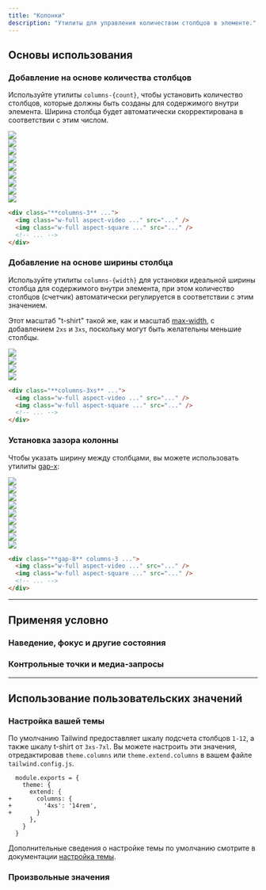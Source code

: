 ```yaml
---
title: "Колонки"
description: "Утилиты для управления количеством столбцов в элементе."
---
```




## Основы использования

### Добавление на основе количества столбцов

Используйте утилиты `columns-{count}`, чтобы установить количество столбцов, которые должны быть созданы для содержимого внутри элемента. Ширина столбца будет автоматически скорректирована в соответствии с этим числом.

<Example>
  <div class="relative">
    <div class="absolute inset-0 -top-8 -bottom-8 grid grid-cols-1 sm:grid-cols-3 gap-8">
      <div class="bg-stripes-blue opacity-75 w-full h-full"></div>
      <div class="hidden sm:block bg-stripes-blue opacity-75 w-full h-full"></div>
      <div class="hidden sm:block bg-stripes-blue opacity-75 w-full h-full"></div>
    </div>
    <div class="relative columns-1 sm:columns-3 gap-8">
      <div class="relative aspect-w-16 aspect-h-9">
        <img class="w-full object-cover rounded-lg" src="https://images.unsplash.com/photo-1454496522488-7a8e488e8606?ixlib=rb-1.2.1&ixid=MnwxMjA3fDB8MHxwaG90by1wYWdlfHx8fGVufDB8fHx8&auto=format&fit=crop&w=2952&q=80" />
        <div class="absolute inset-0 ring-1 ring-inset ring-black/10 rounded-lg"></div>
      </div>
      <div class="relative aspect-w-1 aspect-h-1 mt-8">
        <img class="w-full object-cover rounded-lg" src="https://images.unsplash.com/photo-1434394354979-a235cd36269d?ixlib=rb-1.2.1&ixid=MnwxMjA3fDB8MHxwaG90by1wYWdlfHx8fGVufDB8fHx8&auto=format&fit=crop&w=2902&q=80" />
        <div class="absolute inset-0 ring-1 ring-inset ring-black/10 rounded-lg"></div>
      </div>
      <div class="relative aspect-w-1 aspect-h-1 mt-8">
        <img class="w-full object-cover rounded-lg" src="https://images.unsplash.com/photo-1491904768633-2b7e3e7fede5?ixlib=rb-1.2.1&ixid=MnwxMjA3fDB8MHxwaG90by1wYWdlfHx8fGVufDB8fHx8&auto=format&fit=crop&w=3131&q=80" />
        <div class="absolute inset-0 ring-1 ring-inset ring-black/10 rounded-lg"></div>
      </div>
      <div class="hidden sm:block relative aspect-w-1 aspect-h-1 mt-8 sm:mt-0">
        <img class="w-full object-cover rounded-lg" src="https://images.unsplash.com/photo-1463288889890-a56b2853c40f?ixlib=rb-1.2.1&ixid=MnwxMjA3fDB8MHxwaG90by1wYWdlfHx8fGVufDB8fHx8&auto=format&fit=crop&w=3132&q=80" />
        <div class="absolute inset-0 ring-1 ring-inset ring-black/10 rounded-lg"></div>
      </div>
      <div class="hidden sm:block relative aspect-w-16 aspect-h-9 mt-8">
        <img class="w-full object-cover rounded-lg" src="https://images.unsplash.com/photo-1611605645802-c21be743c321?ixlib=rb-1.2.1&ixid=MnwxMjA3fDB8MHxwaG90by1wYWdlfHx8fGVufDB8fHx8&auto=format&fit=crop&w=2940&q=80" />
        <div class="absolute inset-0 ring-1 ring-inset ring-black/10 rounded-lg"></div>
      </div>
      <div class="hidden sm:block relative aspect-w-1 aspect-h-1 mt-8">
        <img class="w-full object-cover rounded-lg" src="https://images.unsplash.com/photo-1498603993951-8a027a8a8f84?ixlib=rb-1.2.1&ixid=MnwxMjA3fDB8MHxwaG90by1wYWdlfHx8fGVufDB8fHx8&auto=format&fit=crop&w=2936&q=80" />
        <div class="absolute inset-0 ring-1 ring-inset ring-black/10 rounded-lg"></div>
      </div>
      <div class="hidden sm:block relative aspect-w-1 aspect-h-1 mt-8 sm:mt-0">
        <img class="w-full object-cover rounded-lg" src="https://images.unsplash.com/photo-1526400473556-aac12354f3db?ixlib=rb-1.2.1&ixid=MnwxMjA3fDB8MHxwaG90by1wYWdlfHx8fGVufDB8fHx8&auto=format&fit=crop&w=2940&q=80" />
        <div class="absolute inset-0 ring-1 ring-inset ring-black/10 rounded-lg"></div>
      </div>
      <div class="hidden sm:block relative aspect-w-1 aspect-h-1 mt-8">
        <img class="w-full object-cover rounded-lg" src="https://images.unsplash.com/photo-1617369120004-4fc70312c5e6?ixlib=rb-1.2.1&ixid=MnwxMjA3fDB8MHxwaG90by1wYWdlfHx8fGVufDB8fHx8&auto=format&fit=crop&w=1587&q=80" />
        <div class="absolute inset-0 ring-1 ring-inset ring-black/10 rounded-lg"></div>
      </div>
      <div class="hidden sm:block relative aspect-w-16 aspect-h-9 mt-8">
        <img class="w-full object-cover rounded-lg" src="https://images.unsplash.com/photo-1518892096458-a169843d7f7f?ixlib=rb-1.2.1&ixid=MnwxMjA3fDB8MHxwaG90by1wYWdlfHx8fGVufDB8fHx8&auto=format&fit=crop&w=2940&q=80" />
        <div class="absolute inset-0 ring-1 ring-inset ring-black/10 rounded-lg"></div>
      </div>
    </div>
  </div>
</Example>

```html
<div class="**columns-3** ...">
  <img class="w-full aspect-video ..." src="..." />
  <img class="w-full aspect-square ..." src="..." />
  <!-- ... -->
</div>
```

### Добавление на основе ширины столбца

Используйте утилиты `columns-{width}` для установки идеальной ширины столбца для содержимого внутри элемента, при этом количество столбцов (счетчик) автоматически регулируется в соответствии с этим значением.

Этот масштаб "t-shirt" такой же, как и масштаб [max-width](/docs/max-width), с добавлением `2xs` и `3xs`, поскольку могут быть желательны меньшие столбцы.

<Example resizable className="max-h-[800px]" hint="Resize the example to see the expected behaviour" hintClassName="hidden md:block">
  <div class="relative">
    <div class="columns-3xs gap-8 space-y-8">
      <div class="relative aspect-w-16 aspect-h-9">
        <img class="w-full object-cover rounded-lg" src="https://images.unsplash.com/photo-1454496522488-7a8e488e8606?ixlib=rb-1.2.1&ixid=MnwxMjA3fDB8MHxwaG90by1wYWdlfHx8fGVufDB8fHx8&auto=format&fit=crop&w=2952&q=80" />
        <div class="absolute inset-0 ring-1 ring-inset ring-black/10 rounded-lg"></div>
      </div>
      <div class="relative aspect-w-1 aspect-h-1">
        <img class="w-full object-cover rounded-lg" src="https://images.unsplash.com/photo-1434394354979-a235cd36269d?ixlib=rb-1.2.1&ixid=MnwxMjA3fDB8MHxwaG90by1wYWdlfHx8fGVufDB8fHx8&auto=format&fit=crop&w=2902&q=80" />
        <div class="absolute inset-0 ring-1 ring-inset ring-black/10 rounded-lg"></div>
      </div>
      <div class="relative hidden sm:block aspect-w-1 aspect-h-1">
        <img class="w-full object-cover rounded-lg" src="https://images.unsplash.com/photo-1491904768633-2b7e3e7fede5?ixlib=rb-1.2.1&ixid=MnwxMjA3fDB8MHxwaG90by1wYWdlfHx8fGVufDB8fHx8&auto=format&fit=crop&w=3131&q=80" />
        <div class="absolute inset-0 ring-1 ring-inset ring-black/10 rounded-lg"></div>
      </div>
      <div class="relative hidden sm:block aspect-w-16 aspect-h-9">
        <img class="w-full object-cover rounded-lg" src="https://images.unsplash.com/photo-1463288889890-a56b2853c40f?ixlib=rb-1.2.1&ixid=MnwxMjA3fDB8MHxwaG90by1wYWdlfHx8fGVufDB8fHx8&auto=format&fit=crop&w=3132&q=80" />
        <div class="absolute inset-0 ring-1 ring-inset ring-black/10 rounded-lg"></div>
      </div>
    </div>
  </div>
</Example>

```html
<div class="**columns-3xs** ...">
  <img class="w-full aspect-video ..." src="..." />
  <img class="w-full aspect-square ..." src="..." />
  <!-- ... -->
</div>
```

### Установка зазора колонны

Чтобы указать ширину между столбцами, вы можете использовать утилиты [gap-x](/docs/gap):

<Example>
  <div class="relative">
    <div class="absolute inset-0 -top-8 -bottom-8 hidden sm:grid grid-cols-[1fr,2rem,1fr,2rem,1fr]">
      <div class="opacity-75 w-full h-full"></div>
      <div class="bg-stripes-blue opacity-75 h-full"></div>
      <div class="opacity-75 w-full h-full"></div>
      <div class="bg-stripes-blue opacity-75 h-full"></div>
      <div class="opacity-75 w-full h-full"></div>
    </div>
    <div class="relative columns-1 sm:columns-3 gap-8">
      <div class="relative aspect-w-16 aspect-h-9">
        <img class="w-full object-cover rounded-lg" src="https://images.unsplash.com/photo-1454496522488-7a8e488e8606?ixlib=rb-1.2.1&ixid=MnwxMjA3fDB8MHxwaG90by1wYWdlfHx8fGVufDB8fHx8&auto=format&fit=crop&w=2952&q=80" />
        <div class="absolute inset-0 ring-1 ring-inset ring-black/10 rounded-lg"></div>
      </div>
      <div class="relative aspect-w-1 aspect-h-1 mt-8">
        <img class="w-full object-cover rounded-lg" src="https://images.unsplash.com/photo-1434394354979-a235cd36269d?ixlib=rb-1.2.1&ixid=MnwxMjA3fDB8MHxwaG90by1wYWdlfHx8fGVufDB8fHx8&auto=format&fit=crop&w=2902&q=80" />
        <div class="absolute inset-0 ring-1 ring-inset ring-black/10 rounded-lg"></div>
      </div>
      <div class="relative aspect-w-1 aspect-h-1 mt-8">
        <img class="w-full object-cover rounded-lg" src="https://images.unsplash.com/photo-1491904768633-2b7e3e7fede5?ixlib=rb-1.2.1&ixid=MnwxMjA3fDB8MHxwaG90by1wYWdlfHx8fGVufDB8fHx8&auto=format&fit=crop&w=3131&q=80" />
        <div class="absolute inset-0 ring-1 ring-inset ring-black/10 rounded-lg"></div>
      </div>
      <div class="hidden sm:block relative aspect-w-1 aspect-h-1 mt-8 sm:mt-0">
        <img class="w-full object-cover rounded-lg" src="https://images.unsplash.com/photo-1463288889890-a56b2853c40f?ixlib=rb-1.2.1&ixid=MnwxMjA3fDB8MHxwaG90by1wYWdlfHx8fGVufDB8fHx8&auto=format&fit=crop&w=3132&q=80" />
        <div class="absolute inset-0 ring-1 ring-inset ring-black/10 rounded-lg"></div>
      </div>
      <div class="hidden sm:block relative aspect-w-16 aspect-h-9 mt-8">
        <img class="w-full object-cover rounded-lg" src="https://images.unsplash.com/photo-1611605645802-c21be743c321?ixlib=rb-1.2.1&ixid=MnwxMjA3fDB8MHxwaG90by1wYWdlfHx8fGVufDB8fHx8&auto=format&fit=crop&w=2940&q=80" />
        <div class="absolute inset-0 ring-1 ring-inset ring-black/10 rounded-lg"></div>
      </div>
      <div class="hidden sm:block relative aspect-w-1 aspect-h-1 mt-8">
        <img class="w-full object-cover rounded-lg" src="https://images.unsplash.com/photo-1498603993951-8a027a8a8f84?ixlib=rb-1.2.1&ixid=MnwxMjA3fDB8MHxwaG90by1wYWdlfHx8fGVufDB8fHx8&auto=format&fit=crop&w=2936&q=80" />
        <div class="absolute inset-0 ring-1 ring-inset ring-black/10 rounded-lg"></div>
      </div>
      <div class="hidden sm:block relative aspect-w-1 aspect-h-1 mt-8 sm:mt-0">
        <img class="w-full object-cover rounded-lg" src="https://images.unsplash.com/photo-1526400473556-aac12354f3db?ixlib=rb-1.2.1&ixid=MnwxMjA3fDB8MHxwaG90by1wYWdlfHx8fGVufDB8fHx8&auto=format&fit=crop&w=2940&q=80" />
        <div class="absolute inset-0 ring-1 ring-inset ring-black/10 rounded-lg"></div>
      </div>
      <div class="hidden sm:block relative aspect-w-1 aspect-h-1 mt-8">
        <img class="w-full object-cover rounded-lg" src="https://images.unsplash.com/photo-1617369120004-4fc70312c5e6?ixlib=rb-1.2.1&ixid=MnwxMjA3fDB8MHxwaG90by1wYWdlfHx8fGVufDB8fHx8&auto=format&fit=crop&w=1587&q=80" />
        <div class="absolute inset-0 ring-1 ring-inset ring-black/10 rounded-lg"></div>
      </div>
      <div class="hidden sm:block relative aspect-w-16 aspect-h-9 mt-8">
        <img class="w-full object-cover rounded-lg" src="https://images.unsplash.com/photo-1518892096458-a169843d7f7f?ixlib=rb-1.2.1&ixid=MnwxMjA3fDB8MHxwaG90by1wYWdlfHx8fGVufDB8fHx8&auto=format&fit=crop&w=2940&q=80" />
        <div class="absolute inset-0 ring-1 ring-inset ring-black/10 rounded-lg"></div>
      </div>
    </div>
  </div>
</Example>

```html
<div class="**gap-8** columns-3 ...">
  <img class="w-full aspect-video ..." src="..." />
  <img class="w-full aspect-square ..." src="..." />
  <!-- ... -->
</div>
```

---

## <Heading ignore>Применяя условно</Heading>

### <Heading ignore>Наведение, фокус и другие состояния</Heading>

<HoverFocusAndOtherStates defaultClass="columns-2" featuredClass="columns-3" />

### <Heading ignore>Контрольные точки и медиа-запросы</Heading>

<BreakpointsAndMediaQueries defaultClass="columns-2" featuredClass="columns-3" />

---

## Использование пользовательских значений

### Настройка вашей темы

По умолчанию Tailwind предоставляет шкалу подсчета столбцов `1-12`, а также шкалу t-shirt от `3xs-7xl`. Вы можете настроить эти значения, отредактировав `theme.columns` или `theme.extend.columns` в вашем файле `tailwind.config.js`.

```diff-js tailwind.config.js
  module.exports = {
    theme: {
      extend: {
+       columns: {
+         '4xs': '14rem',
+       }
      },
    }
  }
```

Дополнительные сведения о настройке темы по умолчанию смотрите в документации [настройка темы](/docs/theme#customizing-the-default-theme).

### Произвольные значения

<ArbitraryValues property="columns" featuredClass="columns-[10rem]" />
